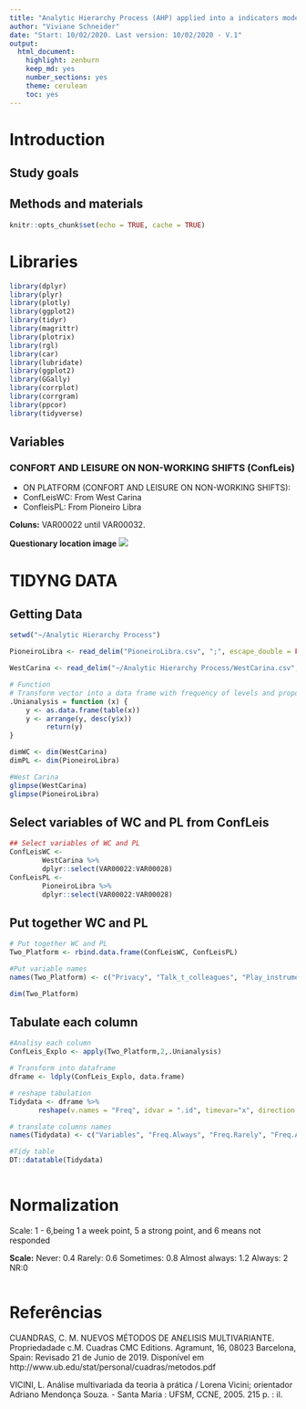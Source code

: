 ```yaml
---
title: "Analytic Hierarchy Process (AHP) applied into a indicators model of human factors resilience: the oil and gas industry case"
author: "Viviane Schneider"
date: "Start: 10/02/2020. Last version: 10/02/2020 - V.1"
output: 
  html_document: 
    highlight: zenburn
    keep_md: yes
    number_sections: yes
    theme: cerulean
    toc: yes
---
```



# Introduction

## Study goals

## Methods and materials


```r
knitr::opts_chunk$set(echo = TRUE, cache = TRUE)

```

# Libraries

```r

library(dplyr)
library(plyr)
library(plotly)
library(ggplot2)
library(tidyr)
library(magrittr)
library(plotrix)
library(rgl)
library(car)
library(lubridate)
library(ggplot2)
library(GGally)
library(corrplot)
library(corrgram)
library(ppcor)
library(tidyverse)

```

## Variables

### CONFORT AND LEISURE ON NON-WORKING SHIFTS (ConfLeis)

* ON PLATFORM (CONFORT AND LEISURE ON NON-WORKING SHIFTS):   
* ConfLeisWC: From West Carina
* ConfleisPL: From Pioneiro Libra

**Coluns:** VAR00022 until VAR00032.

**Questionary location image**
![](ConfLeis.JPG)

# TIDYNG DATA

## Getting Data

```r

setwd("~/Analytic Hierarchy Process")

PioneiroLibra <- read_delim("PioneiroLibra.csv", ";", escape_double = FALSE, trim_ws = TRUE)

WestCarina <- read_delim("~/Analytic Hierarchy Process/WestCarina.csv", ";", escape_double = FALSE, trim_ws = TRUE)

# Function
# Transform vector into a data frame with frequency of levels and proportion
.Unianalysis = function (x) {
    y <- as.data.frame(table(x))
    y <- arrange(y, desc(y$x))
         return(y)
}

dimWC <- dim(WestCarina)
dimPL <- dim(PioneiroLibra)

#West Carina
glimpse(WestCarina)
glimpse(PioneiroLibra)

```

## Select variables of WC and PL from ConfLeis 

```r

## Select variables of WC and PL
ConfLeisWC <-
        WestCarina %>% 
        dplyr::select(VAR00022:VAR00028)
ConfLeisPL <-
        PioneiroLibra %>% 
        dplyr::select(VAR00022:VAR00028)


```

## Put together WC and PL 

```r

# Put together WC and PL
Two_Platform <- rbind.data.frame(ConfLeisWC, ConfLeisPL)

#Put variable names
names(Two_Platform) <- c("Privacy", "Talk_t_colleagues", "Play_instrument",  "Read_book", "Watch_TV","Gim","O_activity")

dim(Two_Platform)

```

## Tabulate each column

```r

#Analisy each column
ConfLeis_Explo <- apply(Two_Platform,2,.Unianalysis)

# Transform into dataframe
dframe <- ldply(ConfLeis_Explo, data.frame)

# reshape tabulation
Tidydata <- dframe %>%
       reshape(v.names = "Freq", idvar = ".id", timevar="x", direction = "wide")

# translate columns names
names(Tidydata) <- c("Variables", "Freq.Always", "Freq.Rarely", "Freq.Almost_always", "Freq.Sometimes", "Freq.Not_answered")

#Tidy table
DT::datatable(Tidydata)
      

```

# Normalization

Scale: 1 - 6,being 1 a week point, 5 a strong point, and 6 means not responded

**Scale:** Never: 0.4 
           Rarely: 0.6 
           Sometimes: 0.8 
           Almost always: 1.2 
           Always: 2 
           NR:0

```r




```



# Referências

CUANDRAS, C. M. NUEVOS MÉTODOS DE AN£LISIS MULTIVARIANTE. Propriedadade c.M. Cuadras
CMC Editions. Agramunt, 16, 08023 Barcelona, Spain: Revisado 21 de Junio de 2019. Disponível em http://www.ub.edu/stat/personal/cuadras/metodos.pdf


VICINI, L. Análise multivariada da teoria à prática / Lorena Vicini; orientador Adriano Mendonça Souza. - Santa Maria : UFSM, CCNE, 2005. 215 p. : il. 

